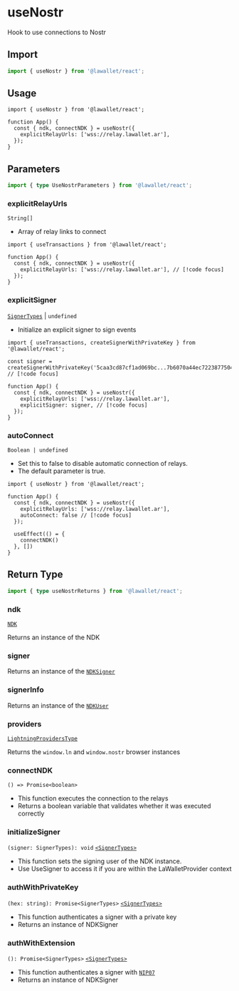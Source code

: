 # useNostr

Hook to use connections to Nostr

## Import

```ts
import { useNostr } from '@lawallet/react';
```

## Usage

```tsx filename="index.tsx"
import { useNostr } from '@lawallet/react';

function App() {
  const { ndk, connectNDK } = useNostr({
    explicitRelayUrls: ['wss://relay.lawallet.ar'],
  });
}
```

## Parameters

```ts
import { type UseNostrParameters } from '@lawallet/react';
```

### explicitRelayUrls

`String[]`

- Array of relay links to connect

```tsx [index.tsx]
import { useTransactions } from '@lawallet/react';

function App() {
  const { ndk, connectNDK } = useNostr({
    explicitRelayUrls: ['wss://relay.lawallet.ar'], // [!code focus]
  });
}
```

### explicitSigner

[`SignerTypes`](/react/glossary/types#signertypes) | `undefined`

- Initialize an explicit signer to sign events

```tsx [index.tsx]
import { useTransactions, createSignerWithPrivateKey } from '@lawallet/react';

const signer = createSignerWithPrivateKey('5caa3cd87cf1ad069bc...7b6070a44ec7223877504c84'); // [!code focus]

function App() {
  const { ndk, connectNDK } = useNostr({
    explicitRelayUrls: ['wss://relay.lawallet.ar'],
    explicitSigner: signer, // [!code focus]
  });
}
```

### autoConnect

`Boolean | undefined`

- Set this to false to disable automatic connection of relays.
- The default parameter is true.

```tsx [index.tsx]
import { useNostr } from '@lawallet/react';

function App() {
  const { ndk, connectNDK } = useNostr({
    explicitRelayUrls: ['wss://relay.lawallet.ar'],
    autoConnect: false // [!code focus]
  });

  useEffect(() = {
    connectNDK()
  }, [])
}
```

## Return Type

```ts
import { type useNostrReturns } from '@lawallet/react';
```

### ndk

[`NDK`](/react/glossary/ndk#ndk)

Returns an instance of the NDK

### signer

Returns an instance of the [`NDKSigner`](/react/glossary/ndk#ndksigner)

### signerInfo

Returns an instance of the [`NDKUser`](/react/glossary/ndk#ndkuser)

### providers

[`LightningProvidersType`](/react/glossary/types#LightningProvidersType)

Returns the `window.ln` and `window.nostr` browser instances

### connectNDK

`() => Promise<boolean>`

- This function executes the connection to the relays
- Returns a boolean variable that validates whether it was executed correctly

### initializeSigner

`(signer: SignerTypes): void`
[`<SignerTypes>`](/react/glossary/types#signertypes)

- This function sets the signing user of the NDK instance.
- Use UseSigner to access it if you are within the LaWalletProvider context

### authWithPrivateKey

`(hex: string): Promise<SignerTypes>`
[`<SignerTypes>`](/react/glossary/types#signertypes)

- This function authenticates a signer with a private key
- Returns an instance of NDKSigner

### authWithExtension

`(): Promise<SignerTypes>`
[`<SignerTypes>`](/react/glossary/types#signertypes)

- This function authenticates a signer with [`NIP07`](https://github.com/nostr-protocol/nips/blob/master/07.md)
- Returns an instance of NDKSigner
